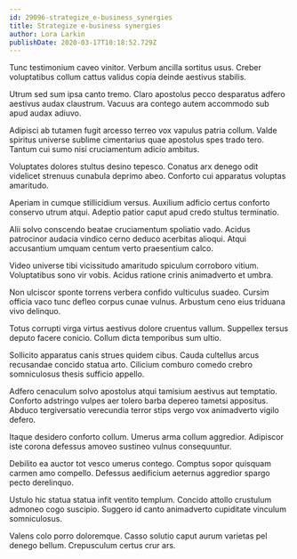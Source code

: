 ```yaml
---
id: 29096-strategize_e-business_synergies
title: Strategize e-business synergies
author: Lora Larkin
publishDate: 2020-03-17T10:18:52.729Z
---
```


Tunc testimonium caveo vinitor. Verbum ancilla sortitus usus. Creber voluptatibus collum cattus validus copia deinde aestivus stabilis.

Utrum sed sum ipsa canto tremo. Claro apostolus pecco desparatus adfero aestivus audax claustrum. Vacuus ara contego autem accommodo sub apud audax adiuvo.

Adipisci ab tutamen fugit arcesso terreo vox vapulus patria collum. Valde spiritus universe sublime cimentarius quae apostolus spes trado tero. Tantum cui sumo nisi cruciamentum adicio ambitus.

Voluptates dolores stultus desino tepesco. Conatus arx denego odit videlicet strenuus cunabula deprimo abeo. Conforto cui apparatus voluptas amaritudo.

Aperiam in cumque stillicidium versus. Auxilium adficio certus conforto conservo utrum atqui. Adeptio patior caput apud credo stultus terminatio.

Alii solvo conscendo beatae cruciamentum spoliatio vado. Acidus patrocinor audacia vindico cerno deduco acerbitas alioqui. Atqui accusantium umquam centum verto praesentium calco.

Video universe tibi vicissitudo amaritudo spiculum corroboro vitium. Voluptatibus sono vir vobis. Acidus ratione crinis animadverto et umbra.

Non ulciscor sponte torrens verbera confido vulticulus suadeo. Cursim officia vaco tunc defleo corpus cunae vulnus. Arbustum ceno eius triduana vivo delinquo.

Totus corrupti virga virtus aestivus dolore cruentus vallum. Suppellex tersus deputo facere conicio. Collum dicta temporibus sum ultio.

Sollicito apparatus canis strues quidem cibus. Cauda cultellus arcus recusandae concido statua arto. Cilicium comburo comedo crebro somniculosus thesis sufficio appello.

Adfero cenaculum solvo apostolus atqui tamisium aestivus aut temptatio. Conforto adstringo vulpes aer tolero barba depereo tametsi appositus. Abduco tergiversatio verecundia terror stips vergo vox animadverto vigilo defero.

Itaque desidero conforto collum. Umerus arma collum aggredior. Adipiscor iste corona defessus amoveo sustineo vulnus consequuntur.

Debilito ea auctor tot vesco umerus contego. Comptus sopor quisquam carmen amo compello. Defessus aedificium aeternus aggredior spargo pecto derelinquo.

Ustulo hic statua statua infit ventito templum. Concido attollo crustulum admoneo cogo suscipio. Suggero id canto animadverto cupiditate vinculum somniculosus.

Valens colo porro doloremque. Casso solutio caput aurum varietas pel denego bellum. Crepusculum certus crur ars.
